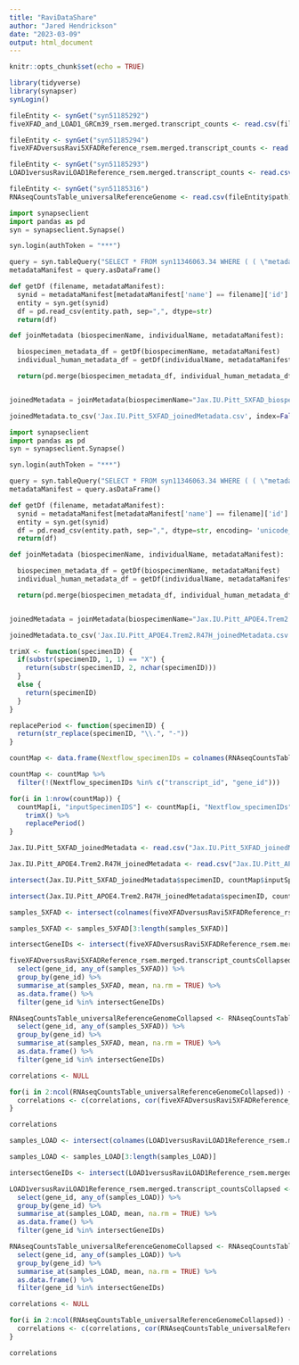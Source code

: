 ```yaml
---
title: "RaviDataShare"
author: "Jared Hendrickson"
date: "2023-03-09"
output: html_document
---
```


```r
knitr::opts_chunk$set(echo = TRUE)
```

```r

library(tidyverse)
library(synapser)
synLogin()

```

```r

fileEntity <- synGet("syn51185292")
fiveXFAD_and_LOAD1_GRCm39_rsem.merged.transcript_counts <- read.csv(fileEntity$path, sep = "\t")

fileEntity <- synGet("syn51185294")
fiveXFADversusRavi5XFADReference_rsem.merged.transcript_counts <- read.csv(fileEntity$path, sep = "\t")

fileEntity <- synGet("syn51185293")
LOAD1versusRaviLOAD1Reference_rsem.merged.transcript_counts <- read.csv(fileEntity$path, sep = "\t")

fileEntity <- synGet("syn51185316")
RNAseqCountsTable_universalReferenceGenome <- read.csv(fileEntity$path)

```


```python

import synapseclient
import pandas as pd
syn = synapseclient.Synapse()

syn.login(authToken = "***")

query = syn.tableQuery("SELECT * FROM syn11346063.34 WHERE ( ( \"metadataType\" = 'assay' OR \"metadataType\" = 'biospecimen' OR \"metadataType\" = 'individual' ) AND ( \"study\" HAS ( 'Jax.IU.Pitt_5XFAD') ) )")
metadataManifest = query.asDataFrame()

def getDf (filename, metadataManifest):
  synid = metadataManifest[metadataManifest['name'] == filename]['id'].values[0]
  entity = syn.get(synid)
  df = pd.read_csv(entity.path, sep=",", dtype=str)
  return(df)

def joinMetadata (biospecimenName, individualName, metadataManifest):

  biospecimen_metadata_df = getDf(biospecimenName, metadataManifest)
  individual_human_metadata_df = getDf(individualName, metadataManifest)

  return(pd.merge(biospecimen_metadata_df, individual_human_metadata_df, on="individualID"))


joinedMetadata = joinMetadata(biospecimenName="Jax.IU.Pitt_5XFAD_biospecimen_metadata.csv", individualName="Jax.IU.Pitt_5XFAD_individual_metadata.csv", metadataManifest=metadataManifest)

joinedMetadata.to_csv('Jax.IU.Pitt_5XFAD_joinedMetadata.csv', index=False)

```

```python

import synapseclient
import pandas as pd
syn = synapseclient.Synapse()

syn.login(authToken = "***")

query = syn.tableQuery("SELECT * FROM syn11346063.34 WHERE ( ( \"metadataType\" = 'assay' OR \"metadataType\" = 'biospecimen' OR \"metadataType\" = 'individual' ) AND ( \"study\" HAS ( 'Jax.IU.Pitt_APOE4.Trem2.R47H' ) ) )")
metadataManifest = query.asDataFrame()

def getDf (filename, metadataManifest):
  synid = metadataManifest[metadataManifest['name'] == filename]['id'].values[0]
  entity = syn.get(synid)
  df = pd.read_csv(entity.path, sep=",", dtype=str, encoding= 'unicode_escape')
  return(df)

def joinMetadata (biospecimenName, individualName, metadataManifest):

  biospecimen_metadata_df = getDf(biospecimenName, metadataManifest)
  individual_human_metadata_df = getDf(individualName, metadataManifest)

  return(pd.merge(biospecimen_metadata_df, individual_human_metadata_df, on="individualID"))


joinedMetadata = joinMetadata(biospecimenName="Jax.IU.Pitt_APOE4.Trem2.R47H_biospecimen_metadata.csv", individualName="Jax.IU.Pitt_APOE4.Trem2.R47H_individual_metadata.csv", metadataManifest=metadataManifest)

joinedMetadata.to_csv('Jax.IU.Pitt_APOE4.Trem2.R47H_joinedMetadata.csv', index=False)

```

```r

trimX <- function(specimenID) {
  if(substr(specimenID, 1, 1) == "X") {
    return(substr(specimenID, 2, nchar(specimenID)))
  }
  else {
    return(specimenID)
  }
}

replacePeriod <- function(specimenID) {
  return(str_replace(specimenID, "\\.", "-"))
}

```

```r

countMap <- data.frame(Nextflow_specimenIDs = colnames(RNAseqCountsTable_universalReferenceGenome), inputSpecimenIDS = NA)

countMap <- countMap %>%
  filter(!(Nextflow_specimenIDs %in% c("transcript_id", "gene_id")))

for(i in 1:nrow(countMap)) {
  countMap[i, "inputSpecimenIDS"] <- countMap[i, "Nextflow_specimenIDs"] %>% 
    trimX() %>% 
    replacePeriod()
}

```

```r

Jax.IU.Pitt_5XFAD_joinedMetadata <- read.csv("Jax.IU.Pitt_5XFAD_joinedMetadata.csv")

Jax.IU.Pitt_APOE4.Trem2.R47H_joinedMetadata <- read.csv("Jax.IU.Pitt_APOE4.Trem2.R47H_joinedMetadata.csv")

```

```r

intersect(Jax.IU.Pitt_5XFAD_joinedMetadata$specimenID, countMap$inputSpecimenIDS)

intersect(Jax.IU.Pitt_APOE4.Trem2.R47H_joinedMetadata$specimenID, countMap$inputSpecimenIDS)

```

```r

samples_5XFAD <- intersect(colnames(fiveXFADversusRavi5XFADReference_rsem.merged.transcript_counts), colnames(RNAseqCountsTable_universalReferenceGenome))

samples_5XFAD <- samples_5XFAD[3:length(samples_5XFAD)]

```


```r

intersectGeneIDs <- intersect(fiveXFADversusRavi5XFADReference_rsem.merged.transcript_counts$gene_id, RNAseqCountsTable_universalReferenceGenome$gene_id)

fiveXFADversusRavi5XFADReference_rsem.merged.transcript_countsCollapsed <- fiveXFADversusRavi5XFADReference_rsem.merged.transcript_counts %>%
  select(gene_id, any_of(samples_5XFAD)) %>%
  group_by(gene_id) %>%
  summarise_at(samples_5XFAD, mean, na.rm = TRUE) %>%
  as.data.frame() %>%
  filter(gene_id %in% intersectGeneIDs)

```


```r

RNAseqCountsTable_universalReferenceGenomeCollapsed <- RNAseqCountsTable_universalReferenceGenome %>%
  select(gene_id, any_of(samples_5XFAD)) %>%
  group_by(gene_id) %>%
  summarise_at(samples_5XFAD, mean, na.rm = TRUE) %>%
  as.data.frame() %>%
  filter(gene_id %in% intersectGeneIDs)

```

```r

correlations <- NULL

for(i in 2:ncol(RNAseqCountsTable_universalReferenceGenomeCollapsed)) {
  correlations <- c(correlations, cor(fiveXFADversusRavi5XFADReference_rsem.merged.transcript_countsCollapsed[,i], RNAseqCountsTable_universalReferenceGenomeCollapsed[,i]))
}

correlations

```

```r

samples_LOAD <- intersect(colnames(LOAD1versusRaviLOAD1Reference_rsem.merged.transcript_counts), colnames(RNAseqCountsTable_universalReferenceGenome))

samples_LOAD <- samples_LOAD[3:length(samples_LOAD)]

```


```r

intersectGeneIDs <- intersect(LOAD1versusRaviLOAD1Reference_rsem.merged.transcript_counts$gene_id, RNAseqCountsTable_universalReferenceGenome$gene_id)

LOAD1versusRaviLOAD1Reference_rsem.merged.transcript_countsCollapsed <- LOAD1versusRaviLOAD1Reference_rsem.merged.transcript_counts %>%
  select(gene_id, any_of(samples_LOAD)) %>%
  group_by(gene_id) %>%
  summarise_at(samples_LOAD, mean, na.rm = TRUE) %>%
  as.data.frame() %>%
  filter(gene_id %in% intersectGeneIDs)

```


```r

RNAseqCountsTable_universalReferenceGenomeCollapsed <- RNAseqCountsTable_universalReferenceGenome %>%
  select(gene_id, any_of(samples_LOAD)) %>%
  group_by(gene_id) %>%
  summarise_at(samples_LOAD, mean, na.rm = TRUE) %>%
  as.data.frame() %>%
  filter(gene_id %in% intersectGeneIDs)

```

```r

correlations <- NULL

for(i in 2:ncol(RNAseqCountsTable_universalReferenceGenomeCollapsed)) {
  correlations <- c(correlations, cor(RNAseqCountsTable_universalReferenceGenomeCollapsed[,i], LOAD1versusRaviLOAD1Reference_rsem.merged.transcript_countsCollapsed[,i]))
}

correlations

```